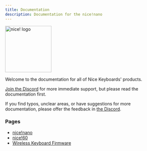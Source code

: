 ```yaml
---
title: Documentation
description: Documentation for the nice!nano
---
```


<img src="/nice2outline.svg" alt="nice! logo" style="height: 150px"/>

Welcome to the documentation for all of Nice Keyboards' products.

[Join the Discord](https://discord.gg/CHd6hUy) for more immediate support, but please read the documentation first.

If you find typos, unclear areas, or have suggestions for more documentation, please offer the feedback in [the Discord](https://discord.gg/CHd6hUy).

### Pages
- [nice!nano](/docs/nice-nano/)
- [nice!60](/docs/nice-60/)
- [Wireless Keyboard Firmware](/docs/wireless-firmware/)
